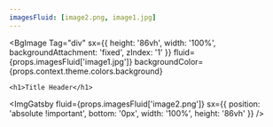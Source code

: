 ```yaml
---
imagesFluid: [image2.png, image1.jpg]
---
```


<BgImage
  Tag="div"
  sx={{
    height: '86vh',
    width: '100%',
    backgroundAttachment: 'fixed',
    zIndex: '1'
  }}
  fluid={props.imagesFluid['image1.jpg']}
  backgroundColor={props.context.theme.colors.background}
>

    <h1>Title Header</h1>


  <ImgGatsby
    fluid={props.imagesFluid['image2.png']}
    sx={{
      position: 'absolute !important',
      bottom: '0px',
      width: '100%',
      height: '86vh'
    }}
  />
</BgImage>

